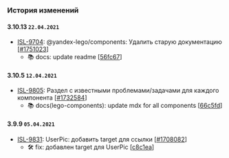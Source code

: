 ### История изменений

#### 3.10.13 `22.04.2021`
- [ISL-9704](https://st.yandex-team.ru/ISL-9704): @yandex-lego/components: Удалить старую документацию [[#1751023](https://a.yandex-team.ru/review/1751023)]
  - 📚 docs: update readme [[56fc67](https://github.yandex-team.ru/search-interfaces/frontend/commit/56fc67984ff681c3ade222be6c306d95b556dc46)]


#### 3.10.5 `12.04.2021`
- [ISL-9805](https://st.yandex-team.ru/ISL-9805): Раздел с известными проблемами/задачами для каждого компонента [[#1732584](https://a.yandex-team.ru/review/1732584)]
  - 📚 docs(lego-components): update mdx for all components [[66c5fd](https://github.yandex-team.ru/search-interfaces/frontend/commit/66c5fd12bba1e1a3ec46d6f8e6717844ba17b40e)]


#### 3.9.9 `05.04.2021`
- [ISL-9831](https://st.yandex-team.ru/ISL-9831): UserPic: добавить target для ссылки [[#1708082](https://a.yandex-team.ru/review/1708082)]
  - 🛠 fix: добавлен target для UserPic [[c8c1ea](https://github.yandex-team.ru/search-interfaces/frontend/commit/c8c1ead1e8177007f942b29618a97e1a5055bbb2)]
